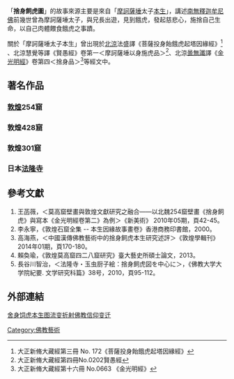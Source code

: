 「'''捨身飼虎圖'''」的故事來源主要是來自「[[摩诃萨埵|摩訶薩埵]]太子[[本生_(佛教)|本生]]」，講述[[釋迦牟尼|南無釋迦牟尼佛]]前幾世曾為摩訶薩埵太子，與兄長出遊，見到餓虎，發起慈悲心，施捨自己生命，以自己肉體餵食餓虎之事蹟。

關於「摩訶薩埵太子本生」曾出現於[[北涼|北涼]]法盛譯《菩薩投身飴餓虎起塔因緣經》<ref>大正新脩大藏經第三冊 No. 172《菩薩投身飴餓虎起塔因緣經》</ref> 、北涼慧覺等譯《賢愚經》卷第一＜摩訶薩埵以身施虎品＞<ref>大正新脩大藏經第四冊No.0202賢愚經 </ref>、北涼[[曇無讖|曇無讖]]譯《[[金光明經|金光明經]]》卷第四＜捨身品＞<ref>大正新脩大藏經第十六冊 No.0663 《金光明經》</ref>等經文中。

== 著名作品 ==
=== [[敦煌|敦煌]]254窟 ===
=== 敦煌428窟 ===
=== 敦煌301窟 ===
=== 日本[[法隆寺|法隆寺]]{{link-jp|玉蟲櫥子|玉虫廚子|玉蟲櫥子}} ===

== 參考文獻 ==
# 王菡薇，＜莫高窟壁畫與敦煌文獻研究之融合——以北魏254窟壁畫《捨身飼虎》與寫本《金光明經卷第二》為例＞《新美術》 2010年05期，頁42-45。
# 李永寧，《敦煌石窟全集 -- 本生因緣故事畫卷》香港商務印書館，2000。
# 高海燕，＜中國漢傳佛教藝術中的捨身飼虎本生研究述評＞《敦煌學輯刊》2014年01期，頁170-180。
# 賴奐瑜，《敦煌莫高窟四二八窟研究》臺大藝史所碩士論文，2013。
# 長谷川智治，＜法隆寺・玉虫厨子絵：捨身飼虎図を中心に＞，《佛教大学大学院紀要. 文学研究科篇》38号，2010，頁95-112。

== 外部連結 ==
[http://public.dha.ac.cn/content.aspx?id=408882446124 舍身饲虎本生图流变折射佛教信仰变迁] {{Wayback|url=http://public.dha.ac.cn/content.aspx?id=408882446124 |date=20161127160556 }}

[[Category:佛教藝術|Category:佛教藝術]]